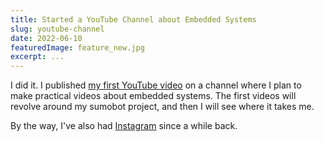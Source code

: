 ```yaml
---
title: Started a YouTube Channel about Embedded Systems
slug: youtube-channel
date: 2022-06-10
featuredImage: feature_new.jpg
excerpt: ...
---
```


I did it. I published [my first YouTube video](https://youtube.com) on a channel where I plan to make practical videos about embedded systems. The first videos will revolve around my sumobot project, and then I will see where it takes me.

By the way, I've also had [Instagram](https://instagram.com/artfulbytescom) since a while back.
